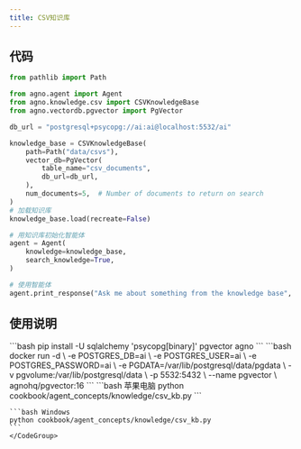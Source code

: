 ```yaml
---
title: CSV知识库
---
```

## 代码

```python
from pathlib import Path

from agno.agent import Agent
from agno.knowledge.csv import CSVKnowledgeBase
from agno.vectordb.pgvector import PgVector

db_url = "postgresql+psycopg://ai:ai@localhost:5532/ai"

knowledge_base = CSVKnowledgeBase(
    path=Path("data/csvs"),
    vector_db=PgVector(
        table_name="csv_documents",
        db_url=db_url,
    ),
    num_documents=5,  # Number of documents to return on search
)
# 加载知识库
knowledge_base.load(recreate=False)

# 用知识库初始化智能体
agent = Agent(
    knowledge=knowledge_base,
    search_knowledge=True,
)

# 使用智能体
agent.print_response("Ask me about something from the knowledge base", markdown=True)
```

## 使用说明

<Steps>
  <Snippet file="create-venv-step.mdx" />

  <Step title="安装库">
    ```bash
    pip install -U sqlalchemy 'psycopg[binary]' pgvector agno
    ```
  </Step>

  <Step title="运行 PgVector">
    ```bash
    docker run -d \
      -e POSTGRES_DB=ai \
      -e POSTGRES_USER=ai \
      -e POSTGRES_PASSWORD=ai \
      -e PGDATA=/var/lib/postgresql/data/pgdata \
      -v pgvolume:/var/lib/postgresql/data \
      -p 5532:5432 \
      --name pgvector \
      agnohq/pgvector:16
    ```
  </Step>

  <Step title="运行智能体">
    <CodeGroup>
    ```bash 苹果电脑
    python cookbook/agent_concepts/knowledge/csv_kb.py
    ```

    ```bash Windows
    python cookbook/agent_concepts/knowledge/csv_kb.py
    ```
    </CodeGroup>
  </Step>
</Steps>